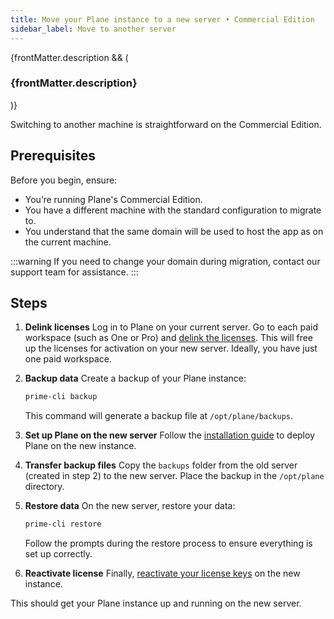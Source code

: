 ```yaml
---
title: Move your Plane instance to a new server • Commercial Edition
sidebar_label: Move to another server
---
```


{frontMatter.description && (
   <h3 className="description">{frontMatter.description}</h3>
)}

Switching to another machine is straightforward on the Commercial Edition.

## Prerequisites

Before you begin, ensure:

- You’re running Plane's Commercial Edition.
- You have a different machine with the standard configuration to migrate to.
- You understand that the same domain will be used to host the app as on the current machine.

:::warning
If you need to change your domain during migration, contact our support team for
assistance.
:::

## Steps

1. **Delink licenses**
   Log in to Plane on your current server. Go to each paid workspace (such as One
   or Pro) and [delink the licenses](https://docs.plane.so/workspaces-and-users/upgrade-plan#delink-license-key).
   This will free up the licenses for activation on your new server. Ideally, you
   have just one paid workspace.

2. **Backup data**
   Create a backup of your Plane instance:
   ```bash
   prime-cli backup
   ```
   This command will generate a backup file at `/opt/plane/backups`.

3. **Set up Plane on the new server**
   Follow the [installation guide](/self-hosting/methods/docker-compose#install-plane)
   to deploy Plane on the new instance.

4. **Transfer backup files**
   Copy the `backups` folder from the old server (created in step 2) to the new
   server. Place the backup in the `/opt/plane` directory.

5. **Restore data**
   On the new server, restore your data:
   ```bash
   prime-cli restore
   ```
   Follow the prompts during the restore process to ensure everything is set up
   correctly.

6. **Reactivate license**
   Finally, [reactivate your license keys](https://docs.plane.so/workspaces-and-users/upgrade-plan#self-hosted-only)
   on the new instance.

This should get your Plane instance up and running on the new server.
